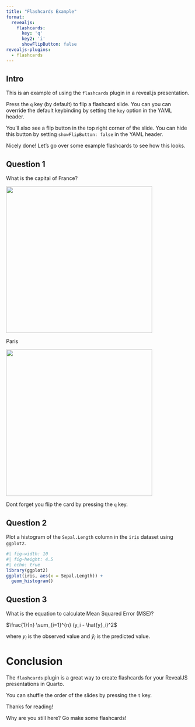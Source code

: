 ```yaml
---
title: "Flashcards Example"
format:
  revealjs:
    flashcards: 
      key: 'q'
      key2: 'i'
      showFlipButton: false
revealjs-plugins:
  - flashcards
---
```


## Intro

::: {.flashcard-front}
This is an example of using the `flashcards` plugin in a reveal.js presentation. 

Press the `q` key (by default) to flip a flashcard slide. You can you can override the default keybinding by setting the `key` option in the YAML header. 

You'll also see a flip button in the top right corner of the slide. You can hide this button by setting `showFlipButton: false` in the YAML header.
:::

:::{.flashcard-back}
Nicely done! Let's go over some example flashcards to see how this looks.
:::

## Question 1

::: {.flashcard-front}
What is the capital of France?

[![](https://upload.wikimedia.org/wikipedia/commons/thumb/8/80/France_location_map.svg/1252px-France_location_map.svg.png?20160102094348){height=400px}](https://en.wikipedia.org/wiki/France)
:::

::: {.flashcard-back}
Paris

![](https://upload.wikimedia.org/wikipedia/commons/c/cf/France_and_its_region.png){height=400px}
:::

::: footer
Dont forget you flip the card by pressing the `q` key.
:::

## Question 2

::: {.flashcard-front}
Plot a histogram of the `Sepal.Length` column in the `iris` dataset using `ggplot2`.
:::

::: {.flashcard-back}
```r
#| fig-width: 10
#| fig-height: 4.5
#| echo: true
library(ggplot2)
ggplot(iris, aes(x = Sepal.Length)) +
  geom_histogram()
```
:::


## Question 3 {background-color="lightblue"}

::: {.flashcard-front}
What is the equation to calculate Mean Squared Error (MSE)?
:::

::: {.flashcard-back}
$\frac{1}{n} \sum_{i=1}^{n} (y_i - \hat{y}_i)^2$

where $y_i$ is the observed value and $\hat{y}_i$ is the predicted value.
:::

# Conclusion

::: {.flashcard-front}
The `flashcards` plugin is a great way to create flashcards for your RevealJS presentations in Quarto. 

You can shuffle the order of the slides by pressing the `t` key.
:::

::: {.flashcard-back}
Thanks for reading!

Why are you still here? Go make some flashcards! 
:::
